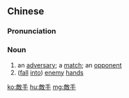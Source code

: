 {{also|敌手}}
==Chinese==
{{zh-forms|s=敌手}}

===Pronunciation===
{{zh-pron
|m=díshǒu
|c=dik6 sau2
|h=pfs=thi̍t-sú
|mn=te̍k-chhiú
|cat=n
}}

===Noun===
{{zh-noun}}

# an [[adversary]]; a [[match]]; an [[opponent]]
# ([[fall]] [[into]]) [[enemy]] [[hands]]

[[ko:敵手]]
[[hu:敵手]]
[[mg:敵手]]